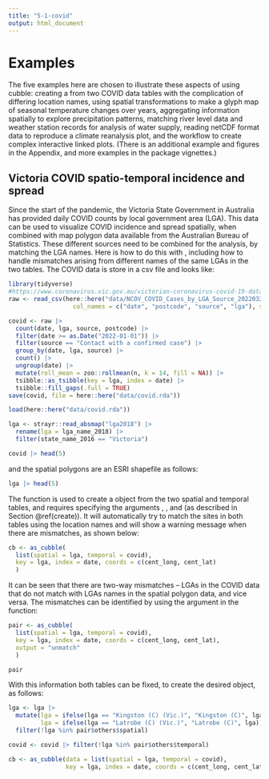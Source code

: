 ```yaml
---
title: "5-1-covid"
output: html_document
---
```


# Examples {#examples}

The five examples here are chosen to illustrate these aspects of using cubble: creating a \code{cubble} from two COVID data tables with the complication of differing location names, using spatial transformations to make a glyph map of seasonal temperature changes over years, aggregating information spatially to explore precipitation patterns, matching river level data and weather station records for analysis of water supply, reading netCDF format data to reproduce a climate reanalysis plot, and the workflow to create complex interactive linked plots. (There is an additional example and figures in the Appendix, and more examples in the package vignettes.)

## Victoria COVID spatio-temporal incidence and spread {#covid}

Since the start of the pandemic, the Victoria State Government in Australia has provided daily COVID counts by local government area (LGA). This data can be used to visualize COVID incidence and spread spatially, when combined with map polygon data available from the Australian Bureau of Statistics. These different sources need to be combined for the analysis, by matching the LGA names. Here is how to do this with \pkg{cubble}, including how to handle mismatches arising from different names of the same LGAs in the two tables. The COVID data is store in a csv file and looks like:  

```r
library(tidyverse)
#https://www.coronavirus.vic.gov.au/victorian-coronavirus-covid-19-data
raw <- read_csv(here::here("data/NCOV_COVID_Cases_by_LGA_Source_20220324.csv"),
                  col_names = c("date", "postcode", "source", "lga"), skip = 1)

covid <- raw |>
  count(date, lga, source, postcode) |>
  filter(date >= as.Date("2022-01-01")) |>
  filter(source == "Contact with a confirmed case") |>
  group_by(date, lga, source) |>
  count() |>
  ungroup(date) |>
  mutate(roll_mean = zoo::rollmean(n, k = 14, fill = NA)) |>
  tsibble::as_tsibble(key = lga, index = date) |>
  tsibble::fill_gaps(.full = TRUE)
save(covid, file = here::here("data/covid.rda"))
```

```r
load(here::here("data/covid.rda"))

lga <- strayr::read_absmap("lga2018") |>
  rename(lga = lga_name_2018) |>
  filter(state_name_2016 == "Victoria") 
```

```r
covid |> head(5)
```

and the spatial polygons are an ESRI shapefile as follows:

```r
lga |> head(5)
```

The function \code{as_cubble()} is used to create a \code{cubble} object from the two spatial and temporal tables, and requires specifying the arguments \code{key}, \code{index}, and \code{coords} (as described in Section \@ref(create)). It will automatically try to match the sites in both tables using the location names and will show a warning message when there are mismatches, as shown below:

```r
cb <- as_cubble(
  list(spatial = lga, temporal = covid),
  key = lga, index = date, coords = c(cent_long, cent_lat)
  )
```

It can be seen that there are two-way mismatches -- LGAs in the COVID data that do not  match with LGAs names in the spatial polygon data, and vice versa. The mismatches can be identified by using the \code{output = "unmatch"} argument in the \code{as_cubble()} function: <!--Note that \pkg{cubble} will attempt to pair the unmatched sites, these are shown separately from the ones that cannot be paired.-->

```r
pair <- as_cubble(
  list(spatial = lga, temporal = covid),
  key = lga, index = date, coords = c(cent_long, cent_lat),
  output = "unmatch"
  )

pair
```

With this information both tables can be fixed, to create the desired \code{cubble} object, as follows:

```r
lga <- lga |>
  mutate(lga = ifelse(lga == "Kingston (C) (Vic.)", "Kingston (C)", lga),
         lga = ifelse(lga == "Latrobe (C) (Vic.)", "Latrobe (C)", lga)) |>
  filter(!lga %in% pair$others$spatial)

covid <- covid |> filter(!lga %in% pair$others$temporal)

cb <- as_cubble(data = list(spatial = lga, temporal = covid),
                key = lga, index = date, coords = c(cent_long, cent_lat))
```

